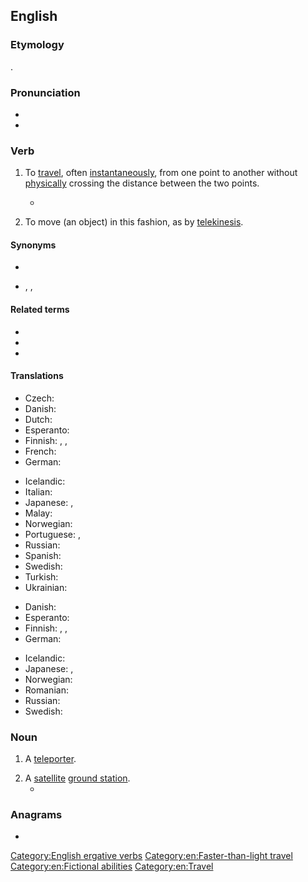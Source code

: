 ==English==
{{wikipedia|teleportation}}

===Etymology===
{{root|en|ine-pro|*kʷel-}}
{{back-form|en|teleportation}}.

===Pronunciation===
* {{IPA|en|/ˈtɛləpɔː(ɹ)t/}}
* {{audio|en|en-us-teleport.ogg|Audio (US)}}

===Verb===
{{en-verb}}

# {{lb|en|intransitive}} To [[travel]], often [[instantaneously]], from one point to another without [[physically]] crossing the distance between the two points.
#* {{RQ:Adams Restaurant|page=170|passage=I '''teleported''' home one night<br>With Ron and Sid and Meg.<br>Ron stole Meggie's heart away<br>And I got Sidney's leg.}}
# {{lb|en|transitive}} To move (an object) in this fashion, as by [[telekinesis]].

====Synonyms====
* {{l|en|teletransport}}
* {{sense|to travel from one point to another without physically crossing the distance}} {{l|en|beam up}}, {{l|en|transport}}, {{l|en|jump}}

====Related terms====
* {{l|en|teleportation}}
* {{l|en|teleporter}}
* {{l|en|unteleported}}

====Translations====
{{trans-top|travel without physically crossing distance}}
* Czech: {{t|cs|teleportovat}}
* Danish: {{t|da|teleportere}}
* Dutch: {{t|nl|teleporteren}}
* Esperanto: {{t|eo|teleportiĝi}}
* Finnish: {{t|fi|kaukosiirtyä}}, {{t|fi|etäsiirtyä}}, {{t+|fi|teleportata}} {{qualifier|slang}}
* French: {{t+|fr|téléporter}}
* German: {{t+|de|teleportieren}}
{{trans-mid}}
* Icelandic: {{t|is|fjarflytja}}
* Italian: {{t+|it|teletrasportare}}
* Japanese: {{t|ja|テレポート|tr=terepōto}}, {{t|ja|テレポートする|tr=terepōtosuru}}
* Malay: {{t|ms|rentas jarak|}}
* Norwegian: {{t+|no|teleportere}}
* Portuguese: {{t|pt|teletransportar}}, {{t|pt|teleportar}}
* Russian: {{t+|ru|телепорти́роваться|}}
* Spanish: {{t|es|teletransportar}}
* Swedish: {{t+|sv|teleportera}}
* Turkish: {{t+|tr|ışınlanmak}}
* Ukrainian: {{t|uk|телепортуватися|impf}}
{{trans-bottom}}

{{trans-top|move an object by teleportation}}
* Danish: {{t|da|teleportere}}
* Esperanto: {{t|eo|teleporti}}
* Finnish: {{t|fi|kaukosiirtää}}, {{t|fi|etäsiirtää}}, {{t+|fi|teleportata}} {{qualifier|slang}}
* German: {{t+|de|teleportieren}}
{{trans-mid}}
* Icelandic: {{t|is|fjarflytja}}
* Japanese: {{t|ja|テレポート|tr=terepōto}}, {{t|ja|テレポートする|tr=terepōtosuru}}
* Norwegian: {{t+|no|teleportere}}
* Romanian: {{t|ro|teleporta}}
* Russian: {{t+|ru|телепорти́ровать|}}
* Swedish: {{t+|sv|teleportera}}
{{trans-bottom}}

===Noun===
{{en-noun}}

# {{lb|en|scifi}} A [[teleporter]].
# A [[satellite]] [[ground station]].
#* {{quote-book|en|year=2004|author=D. K. Sachdev|title=Business Strategies For Satellite Systems|page=131|passage='''Teleports''' provide access to multiple satellites and other media as well. Independently owned teleports may also provide competitive access to different satellite systems.}}

===Anagrams===
* {{anagrams|en|a=eeloprtt|treeplot}}

[[Category:English ergative verbs]]
[[Category:en:Faster-than-light travel]]
[[Category:en:Fictional abilities]]
[[Category:en:Travel]]